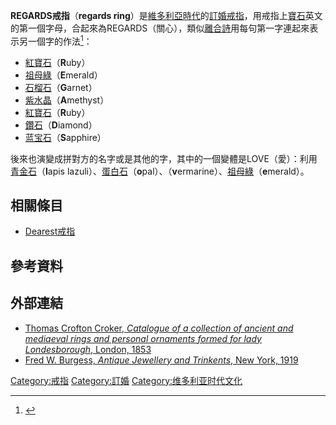 '''REGARDS戒指'''（'''regards ring'''）是[[維多利亞時代|維多利亞時代]]的[[訂婚戒指|訂婚戒指]]，用戒指上[[寶石|寶石]]英文的第一個字母，合起來為REGARDS（關心），類似[[離合詩|離合詩]]用每句第一字連起來表示另一個字的作法<ref>{{cite web|url=http://news.google.com/newspapers?nid=860&dat=19940413&id=-0FPAAAAIBAJ&sjid=hY8DAAAAIBAJ&pg=2400,4326237|title=Regarding a "regards ring"|first=L.M.|last=Boyd|publisher=''Ellensburg Daily Record''|date=13 April 1994}}</ref>：
*[[紅寶石|紅寶石]]（'''R'''uby）
*[[祖母綠|祖母綠]]（'''E'''merald）
*[[石榴石|石榴石]]（'''G'''arnet）
*[[紫水晶|紫水晶]]（'''A'''methyst）
*[[紅寶石|紅寶石]]（'''R'''uby）
*[[鑽石|鑽石]]（'''D'''iamond）
*[[蓝宝石|蓝宝石]]（'''S'''apphire）

後來也演變成拼對方的名字或是其他的字，其中的一個變體是LOVE（愛）：利用[[青金石|青金石]]（'''l'''apis lazuli）、[[蛋白石|蛋白石]]（'''o'''pal）、{{link-en|堇雲石|Prasiolite}}（'''v'''ermarine）、[[祖母綠|祖母綠]]（'''e'''merald）。

==相關條目==
*[[Dearest戒指|Dearest戒指]]

==參考資料==
{{Reflist}}

==外部連結==

* [http://books.google.com/books?id=yycBAAAAQAAJ&pg=PA6#v=onepage&q&f=false Thomas Crofton Croker, ''Catalogue of a collection of ancient and mediaeval rings and personal ornaments formed for lady Londesborough'', London, 1853]
* [http://books.google.com/books?id=QcfOrnPB6OAC&pg=PA232#v=onepage&q&f=false Fred W. Burgess, ''Antique Jewellery and Trinkents'', New York, 1919]

[[Category:戒指|Category:戒指]]
[[Category:訂婚|Category:訂婚]]
[[Category:维多利亚时代文化|Category:维多利亚时代文化]]
{{Fashion-stub}}